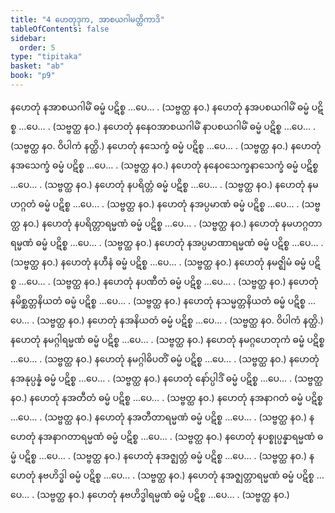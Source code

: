 ```yaml
---
title: "4 ဟေတုဒုက, အာစယဂါမတ္တိကာဒိ"
tableOfContents: false
sidebar:
  order: 5
type: "tipitaka"
basket: "ab"
book: "p9"
---
```



<DynamicBreadcrumb />

<Division number="17" book="p9" e="ch" v="40" p="109">

<Paragraph number="46" book="p9">
နဟေတုံ နအာစယဂါမိံ ဓမ္မံ ပဋိစ္စ …ပေ… . (သဗ္ဗတ္ထ နဝ.)
</Paragraph>

<Paragraph number="47" book="p9">
နဟေတုံ နအပစယဂါမိံ ဓမ္မံ ပဋိစ္စ …ပေ… . (သဗ္ဗတ္ထ နဝ.)
</Paragraph>

<Paragraph number="48" book="p9">
နဟေတုံ နနေဝအာစယဂါမိံ နာပစယဂါမိံ ဓမ္မံ ပဋိစ္စ …ပေ… . (သဗ္ဗတ္ထ နဝ. ဝိပါကံ နတ္ထိ.)
</Paragraph>

</Division>
<Division number="18" book="p9" e="ch" v="40" p="109">

<Paragraph number="49" book="p9">
နဟေတုံ နသေက္ခံ ဓမ္မံ ပဋိစ္စ …ပေ… . (သဗ္ဗတ္ထ နဝ.)
</Paragraph>

<Paragraph number="50" book="p9">
နဟေတုံ နအသေက္ခံ ဓမ္မံ ပဋိစ္စ …ပေ… . (သဗ္ဗတ္ထ နဝ.)
</Paragraph>

<Paragraph number="51" book="p9">
နဟေတုံ နနေဝသေက္ခနာသေက္ခံ ဓမ္မံ ပဋိစ္စ …ပေ… . (သဗ္ဗတ္ထ နဝ.)
</Paragraph>

</Division>
<Division number="19" book="p9" e="ch" v="40" p="109">

<Paragraph number="52" book="p9">
နဟေတုံ နပရိတ္တံ ဓမ္မံ ပဋိစ္စ …ပေ… . (သဗ္ဗတ္ထ နဝ.)
</Paragraph>

<Paragraph number="53" book="p9">
နဟေတုံ နမဟဂ္ဂတံ ဓမ္မံ ပဋိစ္စ …ပေ… . (သဗ္ဗတ္ထ နဝ.)
</Paragraph>

<Paragraph number="54" book="p9">
နဟေတုံ နအပ္ပမာဏံ ဓမ္မံ ပဋိစ္စ …ပေ… . (သဗ္ဗတ္ထ နဝ.)
</Paragraph>

</Division>
<Division number="20" book="p9" e="ch" v="40" p="109">

<Paragraph number="55" book="p9">
နဟေတုံ နပရိတ္တာရမ္မဏံ ဓမ္မံ ပဋိစ္စ …ပေ… . (သဗ္ဗတ္ထ နဝ.)
</Paragraph>

<Paragraph number="56" book="p9">
နဟေတုံ နမဟဂ္ဂတာရမ္မဏံ ဓမ္မံ ပဋိစ္စ …ပေ… . (သဗ္ဗတ္ထ နဝ.)
</Paragraph>

<Paragraph number="57" book="p9">
နဟေတုံ နအပ္ပမာဏာရမ္မဏံ ဓမ္မံ ပဋိစ္စ …ပေ… . (သဗ္ဗတ္ထ နဝ.)
</Paragraph>

</Division>
<Division number="21" book="p9" e="ch" v="40" p="109">

<Paragraph number="58" book="p9">
နဟေတုံ နဟီနံ ဓမ္မံ ပဋိစ္စ …ပေ… . (သဗ္ဗတ္ထ နဝ.)
</Paragraph>

<Paragraph number="59" book="p9">
နဟေတုံ နမဇ္ဈိမံ ဓမ္မံ ပဋိစ္စ …ပေ… . (သဗ္ဗတ္ထ နဝ.)
</Paragraph>

<Paragraph number="60" book="p9">
နဟေတုံ နပဏီတံ ဓမ္မံ ပဋိစ္စ …ပေ… . (သဗ္ဗတ္ထ နဝ.)
</Paragraph>

</Division>
<Division number="22" book="p9" e="ch" v="40" p="109">

<Paragraph number="61" book="p9">
နဟေတုံ နမိစ္ဆတ္တနိယတံ ဓမ္မံ ပဋိစ္စ …ပေ… . (သဗ္ဗတ္ထ နဝ.)
</Paragraph>

<Paragraph number="62" book="p9">
နဟေတုံ နသမ္မတ္တနိယတံ ဓမ္မံ ပဋိစ္စ …ပေ… . (သဗ္ဗတ္ထ နဝ.)
</Paragraph>

<Paragraph number="63" book="p9">
နဟေတုံ နအနိယတံ ဓမ္မံ ပဋိစ္စ …ပေ… . (သဗ္ဗတ္ထ နဝ. ဝိပါကံ နတ္ထိ.)
</Paragraph>

</Division>
<Division number="23" book="p9" e="ch" v="40" p="110">

<Paragraph number="64" book="p9">
နဟေတုံ နမဂ္ဂါရမ္မဏံ ဓမ္မံ ပဋိစ္စ …ပေ… . (သဗ္ဗတ္ထ နဝ.)
</Paragraph>

<Paragraph number="65" book="p9">
နဟေတုံ နမဂ္ဂဟေတုကံ ဓမ္မံ ပဋိစ္စ …ပေ… . (သဗ္ဗတ္ထ နဝ.)
</Paragraph>

<Paragraph number="66" book="p9">
နဟေတုံ နမဂ္ဂါဓိပတိံ ဓမ္မံ ပဋိစ္စ …ပေ… . (သဗ္ဗတ္ထ နဝ.)
</Paragraph>

</Division>
<Division number="24" book="p9" e="ch" v="40" p="110">

<Paragraph number="67" book="p9">
နဟေတုံ နအနုပ္ပန္နံ ဓမ္မံ ပဋိစ္စ …ပေ… . (သဗ္ဗတ္ထ နဝ.)
</Paragraph>

<Paragraph number="68" book="p9">
နဟေတုံ နော်ပ္ပါဒိံ ဓမ္မံ ပဋိစ္စ …ပေ… . (သဗ္ဗတ္ထ နဝ.)
</Paragraph>

</Division>
<Division number="25" book="p9" e="ch" v="40" p="110">

<Paragraph number="69" book="p9">
နဟေတုံ နအတီတံ ဓမ္မံ ပဋိစ္စ …ပေ… . (သဗ္ဗတ္ထ နဝ.)
</Paragraph>

<Paragraph number="70" book="p9">
နဟေတုံ နအနာဂတံ ဓမ္မံ ပဋိစ္စ …ပေ… . (သဗ္ဗတ္ထ နဝ.)
</Paragraph>

</Division>
<Division number="26" book="p9" e="ch" v="40" p="110">

<Paragraph number="71" book="p9">
နဟေတုံ နအတီတာရမ္မဏံ ဓမ္မံ ပဋိစ္စ …ပေ… . (သဗ္ဗတ္ထ နဝ.)
</Paragraph>

<Paragraph number="72" book="p9">
နဟေတုံ နအနာဂတာရမ္မဏံ ဓမ္မံ ပဋိစ္စ …ပေ… . (သဗ္ဗတ္ထ နဝ.)
</Paragraph>

<Paragraph number="73" book="p9">
နဟေတုံ နပစ္စုပ္ပန္နာရမ္မဏံ ဓမ္မံ ပဋိစ္စ …ပေ… . (သဗ္ဗတ္ထ နဝ.)
</Paragraph>

</Division>
<Division number="27" book="p9" e="ch" v="40" p="110">

<Paragraph number="74" book="p9">
နဟေတုံ နအဇ္ဈတ္တံ ဓမ္မံ ပဋိစ္စ …ပေ… . (သဗ္ဗတ္ထ နဝ.)
</Paragraph>

<Paragraph number="75" book="p9">
နဟေတုံ နဗဟိဒ္ဓါ ဓမ္မံ ပဋိစ္စ …ပေ… . (သဗ္ဗတ္ထ နဝ.)
</Paragraph>

</Division>
<Division number="28" book="p9" e="ch" v="40" p="110">

<Paragraph number="76" book="p9">
နဟေတုံ နအဇ္ဈတ္တာရမ္မဏံ ဓမ္မံ ပဋိစ္စ …ပေ… . (သဗ္ဗတ္ထ နဝ.)
</Paragraph>

<Paragraph number="77" book="p9">
နဟေတုံ နဗဟိဒ္ဓါရမ္မဏံ ဓမ္မံ ပဋိစ္စ …ပေ… . (သဗ္ဗတ္ထ နဝ.)
</Paragraph>
</Division>